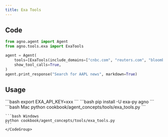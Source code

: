 ```yaml
---
title: Exa Tools
---
```


## Code

```python cookbook/agent_concepts/tools/exa_tools.py
from agno.agent import Agent
from agno.tools.exa import ExaTools

agent = Agent(
    tools=[ExaTools(include_domains=["cnbc.com", "reuters.com", "bloomberg.com"])],
    show_tool_calls=True,
)
agent.print_response("Search for AAPL news", markdown=True)
```

## Usage

<Steps>
  <Snippet file="create-venv-step.mdx" />

  <Step title="Set your API key">
    ```bash
    export EXA_API_KEY=xxx
    ```
  </Step>

  <Step title="Install libraries">
    ```bash
    pip install -U exa-py agno
    ```
  </Step>

  <Step title="Run Agent">
    <CodeGroup>
    ```bash Mac
    python cookbook/agent_concepts/tools/exa_tools.py
    ```

    ```bash Windows
    python cookbook/agent_concepts/tools/exa_tools.py
    ```
    </CodeGroup>
  </Step>
</Steps>